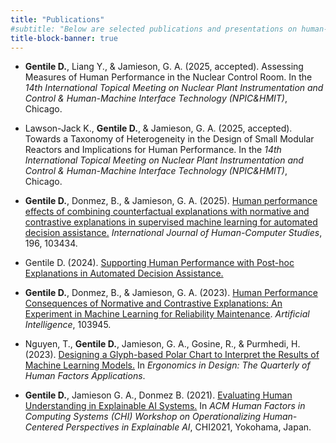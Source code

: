 ```yaml
---
title: "Publications"
#subtitle: "Below are selected publications and presentations on human-AI interaction, decision-making, and automation in safety-critical environments"
title-block-banner: true
---
```


-   **Gentile D.**, Liang Y., & Jamieson, G. A. (2025, accepted). Assessing Measures of Human Performance in the Nuclear Control Room. In the *14th International Topical Meeting on* *Nuclear Plant Instrumentation and Control & Human-Machine Interface Technology (NPIC&HMIT)*, Chicago.

-   Lawson-Jack K., **Gentile D.**, & Jamieson, G. A. (2025, accepted). Towards a Taxonomy of Heterogeneity in the Design of Small Modular Reactors and Implications for Human Performance. In the *14th International Topical Meeting on* *Nuclear Plant Instrumentation and Control & Human-Machine Interface Technology (NPIC&HMIT)*, Chicago.

-   **Gentile D.**, Donmez, B., & Jamieson, G. A. (2025). [Human performance effects of combining counterfactual explanations with normative and contrastive explanations in supervised machine learning for automated decision assistance.](https://www.sciencedirect.com/science/article/pii/S1071581924002179) *International Journal of Human-Computer Studies*, 196, 103434.

-   Gentile D. (2024). [Supporting Human Performance with Post-hoc Explanations in Automated Decision Assistance.](https://utoronto.scholaris.ca/items/01bf5af5-98ce-4a35-9a99-3f482c17a5a6)

-   **Gentile D.**, Donmez, B., & Jamieson, G. A. (2023). [Human Performance Consequences of Normative and Contrastive Explanations: An Experiment in Machine Learning for Reliability Maintenance](https://www.sciencedirect.com/science/article/pii/S0004370223000917). *Artificial Intelligence*, 103945.

-   Nguyen, T., **Gentile D.**, Jamieson, G. A., Gosine, R., & Purmhedi, H. (2023). [Designing a Glyph-based Polar Chart to Interpret the Results of Machine Learning Models.](https://journals.sagepub.com/doi/abs/10.1177/10648046231166047) In *Ergonomics in Design: The Quarterly of Human Factors Applications*.

-   **Gentile D.**, Jamieson G. A., Donmez B. (2021). [Evaluating Human Understanding in Explainable AI Systems.](https://hfast.mie.utoronto.ca/wp-content/uploads/HCXAI2021_paper_25.pdf) In *ACM Human Factors in Computing Systems (CHI) Workshop on Operationalizing Human-Centered Perspectives in Explainable AI*, CHI2021, Yokohama, Japan.
